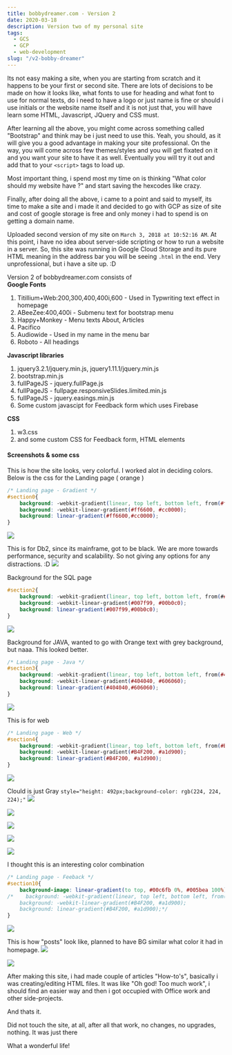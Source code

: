 ```yaml
---
title: bobbydreamer.com - Version 2
date: 2020-03-18
description: Version two of my personal site
tags:
  - GCS
  - GCP
  - web-development
slug: "/v2-bobby-dreamer"
--- 
```


Its not easy making a site, when you are starting from scratch and it happens to be your first or second site. There are lots of decisions to be made on how it looks like, what fonts to use for heading and what font to use for normal texts, do i need to have a logo or just name is fine or should i use initials or the website name itself and it is not just that, you will have learn some HTML, Javascript, JQuery and CSS must. 

After learning all the above, you might come across something called "Bootstrap" and think may be i just need to use this. Yeah, you should, as it will give you a good advantage in making your site professional. On the way, you will come across few themes/styles and you will get fixated on it and you want your site to have it as well. Eventually you will try it out and add that to your ```<script>``` tags to load up. 

Most important thing, i spend most my time on is thinking "What color should my website have ?" and start saving the hexcodes like crazy. 

Finally, after doing all the above, i came to a point and said to myself, its time to make a site and i made it and decided to go with GCP as size of site and cost of google storage is free and only money i had to spend is on getting a domain name. 

Uploaded second version of my site on ```March 3, 2018 at 10:52:16 AM```. At this point, i have no idea about server-side scripting or how to run a website in a server. So, this site was running in Google Cloud Storage and its pure HTML meaning in the address bar you will be seeing ```.html``` in the end. Very unprofessional, but i have a site up. :D 

Version 2 of bobbydreamer.com consists of    
**Google Fonts**    

1. Titillium+Web:200,300,400,400i,600 - Used in Typwriting text effect in homepage
1. ABeeZee:400,400i - Submenu text for bootstrap menu
1. Happy+Monkey - Menu texts About, Articles
1. Pacifico
1. Audiowide - Used in my name in the menu bar
1. Roboto - All headings

**Javascript libraries**    

1. jquery3.2.1/jquery.min.js, jquery1.11.1/jquery.min.js
1. bootstrap.min.js
1. fullPageJS - jquery.fullPage.js
1. fullPageJS - fullpage.responsiveSlides.limited.min.js
1. fullPageJS - jquery.easings.min.js
1. Some custom javascipt for Feedback form which uses Firebase 

**CSS**    

1. w3.css
2. and some custom CSS for Feedback form, HTML elements

#### Screenshots & some css  

This is how the site looks, very colorful. 
I worked alot in deciding colors. Below is the css for the Landing page ( orange )
```css 
/* Landing page - Gradient */
#section0{
    background: -webkit-gradient(linear, top left, bottom left, from(#ff6600), to(#cc0000));
    background: -webkit-linear-gradient(#ff6600, #cc0000);
    background: linear-gradient(#ff6600,#cc0000);
}
```
![](./BD1.PNG)

This is for Db2, since its mainframe, got to be black. We are more towards performance, security and scalability. So not giving any options for any distractions. :D
![](./BD2.PNG)

Background for the SQL page
```css
#section2{
    background: -webkit-gradient(linear, top left, bottom left, from(##007f99), to(#00b0c0));
    background: -webkit-linear-gradient(#007f99, #00b0c0);
    background: linear-gradient(#007f99,#00b0c0);
}
```
![](./BD3.PNG)

Background for JAVA, wanted to go with Orange text with grey background, but naaa. This looked better. 
```css
/* Landing page - Java */
#section3{
    background: -webkit-gradient(linear, top left, bottom left, from(#404040), to(#606060));
    background: -webkit-linear-gradient(#404040, #606060);
    background: linear-gradient(#404040,#606060);
}
```
![](./BD4.PNG)

This is for web
```css 
/* Landing page - Web */
#section4{
    background: -webkit-gradient(linear, top left, bottom left, from(#B4F200), to(#a1d900));
    background: -webkit-linear-gradient(#B4F200, #a1d900);
    background: linear-gradient(#B4F200, #a1d900);
}
```
![](./BD5.PNG)

Clould is just Gray ```style="height: 492px;background-color: rgb(224, 224, 224);"```
![](./BD6.PNG)

![](./BD7.PNG)

![](./BD8.PNG)

![](./BD9.PNG)

![](./BD10.PNG)

I thought this is an interesting color combination
```css 
/* Landing page - Feeback */
#section10{
    background-image: linear-gradient(to top, #00c6fb 0%, #005bea 100%);
/*    background: -webkit-gradient(linear, top left, bottom left, from(#B4F200), to(#a1d900));
    background: -webkit-linear-gradient(#B4F200, #a1d900);
    background: linear-gradient(#B4F200, #a1d900);*/
}
```
![](./BD11.PNG)

This is how "posts" look like, planned to have BG similar what color it had in homepage. 
![](./BD-P1.PNG) 

![](./BD12.PNG) 


After making this site, i had made couple of articles "How-to's", basically i was creating/editing HTML files. It was like "Oh god! Too much work", i should find an easier way and then i got occupied with Office work and other side-projects. 

And thats it. 

Did not touch the site, at all, after all that work, no changes, no upgrades, nothing. It was just there

What a wonderful life!
